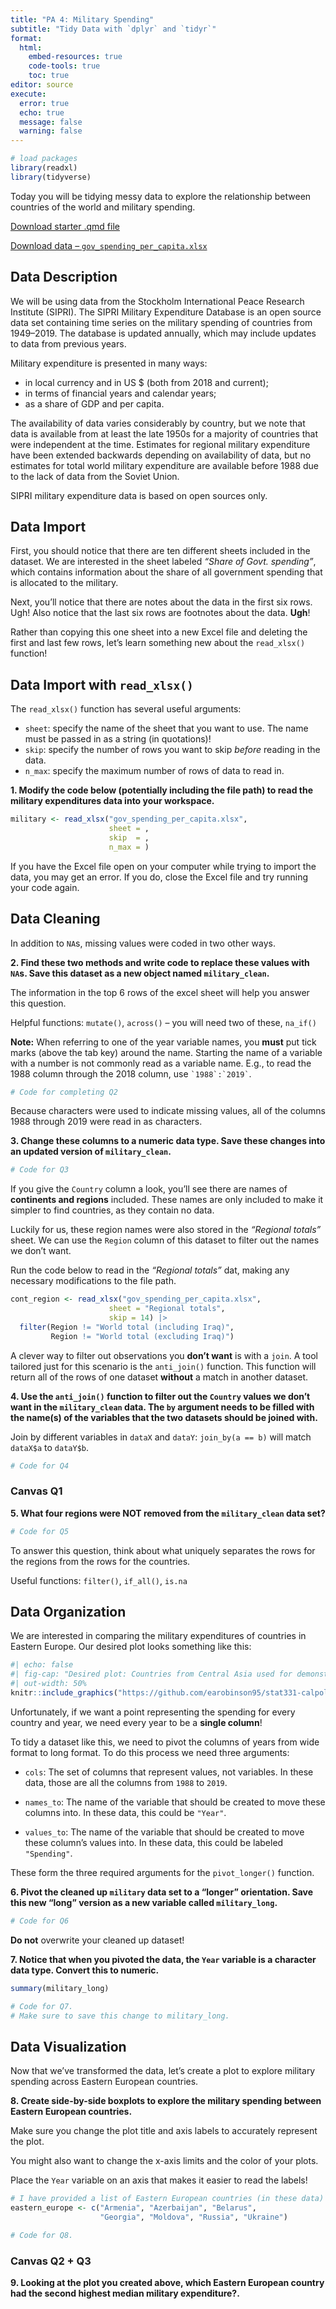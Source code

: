 ```yaml
---
title: "PA 4: Military Spending"
subtitle: "Tidy Data with `dplyr` and `tidyr`"
format: 
  html:
    embed-resources: true
    code-tools: true
    toc: true
editor: source
execute: 
  error: true
  echo: true
  message: false
  warning: false
---
```


```r
# load packages
library(readxl) 
library(tidyverse)
```

Today you will be tidying messy data to explore the relationship between countries of the world and military spending.

[Download starter .qmd file](PA4.qmd)

[Download data -- `gov_spending_per_capita.xlsx`](gov_spending_per_capita.xlsx)


## Data Description

We will be using data from the Stockholm International Peace Research Institute (SIPRI). The SIPRI Military Expenditure Database is an open source data set containing time series on the military spending of countries from 1949--2019. The database is updated annually, which may include updates to data from previous years.

Military expenditure is presented in many ways:

+ in local currency and in US \$ (both from 2018 and current);
+ in terms of financial years and calendar years;
+ as a share of GDP and per capita.

The availability of data varies considerably by country, but we note that data is available from at least the late 1950s for a majority of countries that were independent at the time. Estimates for regional military expenditure have been extended backwards depending on availability of data, but no estimates for total world military expenditure are available before 1988 due to the lack of data from the Soviet Union.

SIPRI military expenditure data is based on open sources only.

## Data Import

First, you should notice that there are ten different sheets included in the dataset. We are interested in the sheet labeled *"Share of Govt. spending"*, which contains information about the share of all government spending that is allocated to the military.

Next, you'll notice that there are notes about the data in the first six rows. Ugh! Also notice that the last six rows are footnotes about the data. **Ugh**!

Rather than copying this one sheet into a new Excel file and deleting the first and last few rows, let's learn something new about the `read_xlsx()` function!

::: callout-tip
## Data Import with `read_xlsx()`

The `read_xlsx()` function has several useful arguments:

+ `sheet`: specify the name of the sheet that you want to use. The name must be passed in as a string (in quotations)!
+ `skip`: specify the number of rows you want to skip *before* reading in the data.
+ `n_max`: specify the maximum number of rows of data to read in.
:::

**1. Modify the code below (potentially including the file path) to read the military expenditures data into your workspace.**

```r
military <- read_xlsx("gov_spending_per_capita.xlsx", 
                      sheet = , 
                      skip  = , 
                      n_max = )
```

::: callout-warning
If you have the Excel file open on your computer while trying to import the data, you may get an error. If you do, close the Excel file and try running your code again.
:::


## Data Cleaning

In addition to `NA`s, missing values were coded in two other ways.

**2. Find these two methods and write code to replace these values with `NA`s. Save this dataset as a new object named `military_clean`.**

::: callout-tip
The information in the top 6 rows of the excel sheet will help you answer this question.

Helpful functions: `mutate()`, `across()` -- you will need two of these, `na_if()`

**Note:** When referring to one of the year variable names, you **must** put tick marks (above the tab key) around the name. Starting the name of a variable with a number is not commonly read as a variable name. E.g., to read the 1988 column through the 2018 column, use ``` `1988`:`2019` ```.
:::

```r
# Code for completing Q2
```

Because characters were used to indicate missing values, all of the columns 1988 through 2019 were read in as characters.

**3. Change these columns to a numeric data type. Save these changes into an updated version of `military_clean`.**

```r
# Code for Q3
```

If you give the `Country` column a look, you'll see there are names of **continents and regions** included. These names are only included to make it simpler to find countries, as they contain no data.

Luckily for us, these region names were also stored in the *"Regional totals"* sheet. We can use the `Region` column of this dataset to filter out the names we don't want.

Run the code below to read in the *"Regional totals"* dat, making any necessary modifications to the file path.

```r
cont_region <- read_xlsx("gov_spending_per_capita.xlsx", 
                      sheet = "Regional totals", 
                      skip = 14) |> 
  filter(Region != "World total (including Iraq)", 
         Region != "World total (excluding Iraq)")
```

A clever way to filter out observations you **don't want** is with a `join`. A tool tailored just for this scenario is the `anti_join()` function. This function will return all of the rows of one dataset **without** a match in another dataset.

**4. Use the `anti_join()` function to filter out the `Country` values we don't want in the `military_clean` data. The `by` argument needs to be filled with the name(s) of the variables that the two datasets should be joined with.**

::: callout-tip

Join by different variables in `dataX` and `dataY`: `join_by(a == b)` will match `dataX$a` to `dataY$b`.

:::

```r
# Code for Q4
```

::: callout-note

### Canvas Q1

**5. What four regions were NOT removed from the `military_clean` data set?** 

```r
# Code for Q5
```

:::

::: callout-tip
To answer this question, think about what uniquely separates the rows for the regions from the rows for the countries.

Useful functions: `filter()`, `if_all()`, `is.na`
:::


## Data Organization

We are interested in comparing the military expenditures of countries in Eastern Europe. Our desired plot looks something like this:

```r
#| echo: false
#| fig-cap: "Desired plot: Countries from Central Asia used for demonstration -- your plot will have different countries and spending values."
#| out-width: 50%
knitr::include_graphics("https://github.com/earobinson95/stat331-calpoly/blob/master/practice-activities/military-expenditure.png?raw=true")
```

::: callout-warning

Unfortunately, if we want a point representing the spending for every country and year, we need every year to be a **single column**!

:::

To tidy a dataset like this, we need to pivot the columns of years from wide format to long format. To do this process we need three arguments:

+ `cols`: The set of columns that represent values, not variables. In these data, those are all the columns from `1988` to `2019`.

+ `names_to`: The name of the variable that should be created to move these columns into. In these data, this could be `"Year"`.

+ `values_to`: The name of the variable that should be created to move these column's values into. In these data, this could be labeled `"Spending"`.

These form the three required arguments for the `pivot_longer()` function.

**6. Pivot the cleaned up `military` data set to a "longer" orientation. Save this new "long" version as a new variable called `military_long`.**

```r
# Code for Q6
```

::: callout-caution

**Do not** overwrite your cleaned up dataset!
:::

**7. Notice that when you pivoted the data, the `Year` variable is a character data type. Convert this to numeric.**

```r
summary(military_long)
```

```r
# Code for Q7.
# Make sure to save this change to military_long.
```


## Data Visualization

Now that we've transformed the data, let's create a plot to explore military spending across Eastern European countries.

**8. Create side-by-side boxplots to explore the military spending between Eastern European countries.**

::: callout-tip

Make sure you change the plot title and axis labels to accurately represent the plot.

You might also want to change the x-axis limits and the color of your plots.

Place the `Year` variable on an axis that makes it easier to read the labels!

:::

```r
# I have provided a list of Eastern European countries (in these data) for you to use.
eastern_europe <- c("Armenia", "Azerbaijan", "Belarus", 
                    "Georgia", "Moldova", "Russia", "Ukraine")

# Code for Q8.
```

::: callout-note
### Canvas Q2 + Q3

**9. Looking at the plot you created above, which Eastern European country had the second highest median military expenditure?.**
:::
